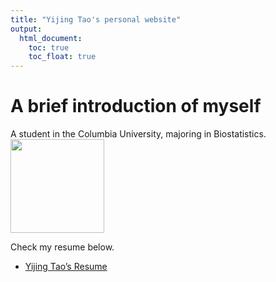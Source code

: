 ```yaml
---
title: "Yijing Tao's personal website"
output:
  html_document:
    toc: true
    toc_float: true
---
```

# A brief introduction of myself

A student in the Columbia University, majoring in Biostatistics. <img src="photo.jpg" width="150" height="150" /> 
<p> Check my resume below. 




* [Yijing Tao's Resume](resume.html)


